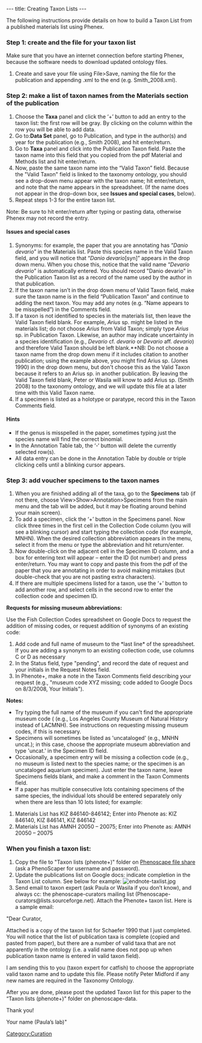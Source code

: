 ---
title: Creating Taxon Lists
---

The following instructions provide details on how to build a Taxon List from a published materials list using Phenex.

===Step 1: create and the file for your taxon list===


Make sure that you have an internet connection before starting Phenex, because the software needs to download updated ontology files.

#Create and save your file using File>Save, naming the file for the publication and appending .xml to the end (e.g. Smith_2008.xml).

===Step 2: make a list of taxon names from the Materials section of the publication===

#Choose the '''Taxa''' panel and click the ‘+’ button to add an entry to the taxon list: the first row will be gray.  By clicking on the column within the row you will be able to add data.
#Go to:''' Data Set''' panel, go to Publication, and type in the author(s) and year for the publication (e.g., Smith 2008), and hit enter/return.
#Go to '''Taxa''' panel and click into the Publication Taxon field. Paste the taxon name into this field that you copied from the pdf Material and Methods list and hit enter/return.
#Now, paste the same taxon name into the “Valid Taxon” field.  Because the "Valid Taxon" field is linked to the taxonomy ontology, you should see a drop-down menu appear with the taxon name; hit enter/return, and note that the name appears in the spreadsheet. (If the name does not appear in the drop-down box, see '''Issues and special cases''', below).
#Repeat steps 1-3 for the entire taxon list.

Note: Be sure to hit enter/return after typing or pasting data, otherwise Phenex may not record the entry.

====Issues and special cases====
#Synonyms: for example, the paper that you are annotating has “''Danio devario''” in the Materials list.  Paste this species name in the Valid Taxon field, and you will notice that “''Danio devario''[syn]” appears in the drop down menu.  When you chose this,  notice that the valid name “''Devario devario''” is automatically entered.  You should record "Danio devario" in the Publication Taxon list as a record of the name used by the author in that publication.
#If the taxon name isn’t in the drop down menu of Valid Taxon field, make sure the taxon name is in the field “Publication Taxon” and continue to adding the next taxon.  You may add any notes (e.g. “Name appears to be misspelled”) in the Comments field.
#If a taxon is not identified to species in the materials list, then leave the Valid Taxon field blank.  For example, ''Arius'' sp. might be listed in the materials list; do not choose ''Arius'' from Valid Taxon; simply type ''Arius'' sp. in Publication Taxon.  Likewise, an author may indicate uncertainty in a species identification (e.g., ''Devario'' cf. ''devario'' or ''Devario'' aff. ''devario'') and therefore Valid Taxon should be left blank.**NB: Do not choose a taxon name from the drop down menu if it includes citation to another publication; using the example above, you might find Arius sp. (Jones 1990) in the drop down menu, but don't choose this as the Valid Taxon because it refers to an Arius sp. in another publication. By leaving the Valid Taxon field blank, Peter or Wasila will know to add Arius sp. (Smith 2008) to the taxonomy ontology, and we will update this file at a later time with this Valid Taxon name.
#If a specimen is listed as a holotype or paratype, record this in the Taxon Comments field.

====Hints====
*If the genus is misspelled in the paper, sometimes typing just the species name will find the correct binomial.
*In the Annotation Table tab, the ‘-‘ button will delete the currently selected row(s).
*All data entry can be done in the Annotation Table by double or triple clicking cells until a blinking cursor appears.

===Step 3: add voucher specimens to the taxon names===

#When you are finished adding all of the taxa, go to the '''Specimens''' tab (if not there, choose View>Show>Annotation>Specimens from the main menu and the tab will be added, but it may be floating around behind your main screen).
#To add a specimen, click the ‘+’ button in the Specimens panel.  Now click three times in the first cell in the Collection Code column (you will see a blinking cursor) and start typing the collection code (for example, MNHN).  When the desired collection abbreviation appears in the menu, select it from the menu or type the abbreviation and hit return/enter.
#Now double-click on the adjacent cell in the Specimen ID column, and a box for entering text will appear – enter the ID (lot number) and press enter/return.  You may want to copy and paste this from the pdf of the paper that you are annotating in order to avoid making mistakes (but double-check that you are not pasting extra characters).
#If there are multiple specimens listed for a taxon, use the ‘+’ button to add another row, and select cells in the second row to enter the collection code and specimen ID.

'''Requests for missing museum abbreviations:'''

Use the Fish Collection Codes spreadsheet on Google Docs to request the addition of missing codes, or request addition of synonyms of an existing code:

#Add code and full name of museum to the *last line* of the spreadsheet. If you are adding a synonym to an existing collection code, use columns C or D as necessary
#In the Status field, type "pending", and record the date of request and your initials in the Request Notes field.
#In Phenote+, make a note in the Taxon Comments field describing your request (e.g., "museum code XYZ missing; code added to Google Docs on 8/3/2008, Your Initials").


'''Notes:'''
*Try typing the full name of the museum if you can't find the appropriate museum code ( (e.g., Los Angeles County Museum of Natural History instead of LACMNH). See instructions on requesting missing museum codes, if this is necessary.
*Specimens will sometimes be listed as 'uncataloged' (e.g., MNHN uncat.); in this case, choose the appropriate museum abbreviation and type 'uncat.' in the Specimen ID field.
*Occasionally, a specimen entry will be missing a collection code (e.g., no museum is listed next to the species name; or the specimen is an uncataloged aquarium specimen).  Just enter the taxon name, leave Specimens fields blank, and make a comment in the Taxon Comments field.
*If a paper has multiple consecutive lots containing specimens of the same species, the individual lots should be entered separately only when there are less than 10 lots listed; for example:
#Materials List has KIZ 846140-846142;  Enter into Phenote as: KIZ 846140, KIZ 846141, KIZ 846142
#Materials List has AMNH 20050 – 20075;  Enter into Phenote as: AMNH 20050 – 20075

===When you finish a taxon list:===
#Copy the file to "Taxon lists (phenote+)" folder on [https://phenoscape.org/wiki/Help:Contents#File_Shares Phenoscape file share] (ask a PhenoScaper for username and password).
# Update the publications list on Google docs: indicate completion in the Taxon List column.  See below for example: [[Image:endnote-taxlist.jpg]]
#Send email to taxon expert (ask Paula or Wasila if you don’t know), and always cc: the phenoscape-curators mailing list (Phenoscape-curators@lists.sourceforge.net). Attach the Phenote+ taxon list.  Here is a sample email:

"Dear Curator,

Attached is a copy of the taxon list for Schaefer 1990 that I just completed.  You will notice that the list of publication taxa is complete (copied and pasted from paper), but there are a number of valid taxa that are not apparently in the ontology (i.e. a valid name does not pop up when publication taxon name is entered in valid taxon field).

I am sending this to you (taxon expert for catfish) to choose the appropriate valid taxon name and to update this file. Please notify Peter Midford if any new names are required in the Taxonomy Ontology.

After you are done, please post the updated Taxon list for this paper to the “Taxon lists (phenote+)" folder on phenoscape-data.

Thank you!

Your name (Paula’s lab)"

[[Category:Curation]]